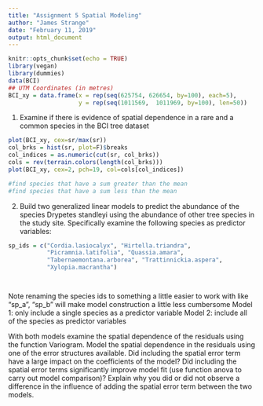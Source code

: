 ```yaml
---
title: "Assignment 5 Spatial Modeling"
author: "James Strange"
date: "February 11, 2019"
output: html_document
---
```


```r
knitr::opts_chunk$set(echo = TRUE)
library(vegan)
library(dummies)
data(BCI)
## UTM Coordinates (in metres)
BCI_xy = data.frame(x = rep(seq(625754, 626654, by=100), each=5), 
                    y = rep(seq(1011569,  1011969, by=100), len=50))
```

#############################################################

1) Examine if there is evidence of spatial dependence in a rare and a common species in the BCI tree dataset

```r
plot(BCI_xy, cex=sr/max(sr))
col_brks = hist(sr, plot=F)$breaks
col_indices = as.numeric(cut(sr, col_brks))
cols = rev(terrain.colors(length(col_brks)))
plot(BCI_xy, cex=2, pch=19, col=cols[col_indices])

#find species that have a sum greater than the mean
#find species that have a sum less than the mean


```









#############################################################


2) Build two generalized linear models to predict the abundance of the species Drypetes standleyi using the abundance of other tree species in the study site. Specifically examine the following species as predictor variables:

```r
sp_ids = c("Cordia.lasiocalyx", "Hirtella.triandra",
           "Picramnia.latifolia", "Quassia.amara",
           "Tabernaemontana.arborea", "Trattinnickia.aspera", 
           "Xylopia.macrantha")




```

Note renaming the species ids to something a little easier to work with like “sp_a”, “sp_b” will make model construction a little less cumbersome
Model 1: only include a single species as a predictor variable
Model 2: include all of the species as predictor variables


With both models examine the spatial dependence of the residuals using the function Variogram. Model the spatial dependence in the residuals using one of the error structures available.
Did including the spatial error term have a large impact on the coefficients of the model?
Did including the spatial error terms significantly improve model fit (use function anova to carry out model comparison)?
Explain why you did or did not observe a difference in the influence of adding the spatial error term between the two models.


